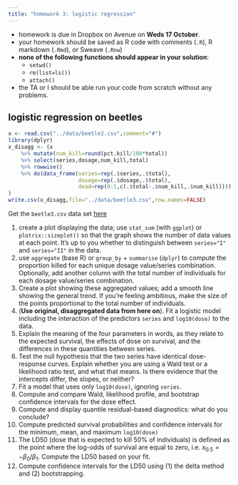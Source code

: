 ```yaml
---
title: "homework 3: logistic regression"
---
```


- homework is due in Dropbox on Avenue on **Weds 17 October**.
- your homework should be saved as R code with comments (`.R`), R markdown (`.Rmd`), or Sweave (`.Rnw`)
- **none of the following functions should appear in your solution**:
    - `setwd()`
    - `rm(list=ls())`
	- `attach()`
- the TA or I should be able run your code from scratch without any problems.


## logistic regression on beetles

```r
x <- read.csv("../data/beetle2.csv",comment="#")
library(dplyr)
x_disagg <- (x
    %>% mutate(num_kill=round(pct.kill/100*total))
    %>% select(series,dosage,num_kill,total)
    %>% rowwise()
    %>% do(data_frame(series=rep(.$series,.$total),
                      dosage=rep(.$dosage,.$total),
                      dead=rep(0:1,c(.$total-.$num_kill,.$num_kill))))
)
write.csv(x_disagg,file="../data/beetle3.csv",row.names=FALSE)
```

Get the `beetle3.csv` data set [here](https://bbolker.github.io/stat4c03/data/beetle3.csv)

1. create a plot displaying the data; use `stat_sum` (with `ggplot`) or `plotrix::sizeplot()` so that the graph shows the number of data values at each point. It's up to you whether to distinguish between `series="I"` and `series="II"` in the data.
2. use `aggregate` (base R) or `group_by` + `summarise` (`dplyr`) to compute the proportion killed for each unique dosage value/series combination. Optionally, add another column with the total number of individuals for each dosage value/series combination.
3. Create a plot showing these aggregated values; add a smooth line showing the general trend. If you're feeling ambitious, make the size of the points proportional to the total number of individuals.
4. (**Use original, disaggregated data from here on**). Fit a logistic model including the interaction of the predictors `series` and `log10(dose)` to the data.
5. Explain the meaning of the four parameters in words, as they relate to the expected survival, the effects of dose on survival, and the differences in these quantities between series.
5. Test the null hypothesis that the two series have identical dose-response curves. Explain whether you are using a Wald test or a likelihood ratio test, and what that means. Is there evidence that the intercepts differ, the slopes, or neither?
6. Fit a model that uses only `log10(dose)`, ignoring `series`.
7. Compute and compare Wald, likelihood profile, and bootstrap confidence intervals for the dose effect.
8. Compute and display quantile residual-based diagnostics: what do you conclude?
9. Compute predicted survival probabilities and confidence intervals for the minimum, mean, and maximum `log10(dose)`
10. The LD50 (dose that is expected to kill 50% of individuals) is defined as the point where the log-odds of survival are equal to zero, i.e. $x_{0.5} =-\beta_0/\beta_1$. Compute the LD50 based on your fit.
11. Compute confidence intervals for the LD50 using (1) the delta method and (2) bootstrapping.
